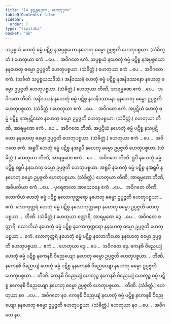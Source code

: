 ```yaml
---
title: "14 စူဠန္တရဒုက, ဟေတုဒုက"
tableOfContents: false
sidebar:
  order: 7
type: "tipitaka"
basket: "ab"
---
```



<DynamicBreadcrumb />

<Division number="47">

<Paragraph number="106">
သပ္ပစ္စယံ ဟေတုံ ဓမ္မံ ပဋိစ္စ နအပ္ပစ္စယော နဟေတု ဓမ္မော ဥပ္ပဇ္ဇတိ ဟေတုပစ္စယာ. (သံခိတ္တံ.) ဟေတုယာ ဧကံ …ပေ…  အဝိဂတေ ဧကံ.
</Paragraph>

<Paragraph number="107">
သပ္ပစ္စယံ နဟေတုံ ဓမ္မံ ပဋိစ္စ နအပ္ပစ္စယော နနဟေတု ဓမ္မော ဥပ္ပဇ္ဇတိ ဟေတုပစ္စယာ. (သံခိတ္တံ.) ဟေတုယာ ဧကံ …ပေ…  အဝိဂတေ ဧကံ. (သင်္ခတံ သပ္ပစ္စယသဒိသံ.)
</Paragraph>

</Division>
<Division number="48">

<Paragraph number="108">
အနိဒဿနံ ဟေတုံ ဓမ္မံ ပဋိစ္စ နအနိဒဿနော နဟေတု ဓမ္မော ဥပ္ပဇ္ဇတိ ဟေတုပစ္စယာ. (သံခိတ္တံ.) ဟေတုယာ တီဏိ, အာရမ္မဏေ ဧကံ …ပေ…  အဝိဂတေ တီဏိ.
</Paragraph>

<Paragraph number="109">
အနိဒဿနံ နဟေတုံ ဓမ္မံ ပဋိစ္စ နသနိဒဿနော နနဟေတု ဓမ္မော ဥပ္ပဇ္ဇတိ ဟေတုပစ္စယာ. (သံခိတ္တံ.) ဟေတုယာ ဧကံ …ပေ…  အဝိဂတေ ဧကံ.
</Paragraph>

</Division>
<Division number="49">

<Paragraph number="110">
အပ္ပဋိဃံ ဟေတုံ ဓမ္မံ ပဋိစ္စ နအပ္ပဋိဃော နဟေတု ဓမ္မော ဥပ္ပဇ္ဇတိ ဟေတုပစ္စယာ. (သံခိတ္တံ.) ဟေတုယာ တီဏိ, အာရမ္မဏေ ဧကံ …ပေ…  အဝိဂတေ တီဏိ.
</Paragraph>

<Paragraph number="111">
အပ္ပဋိဃံ နဟေတုံ ဓမ္မံ ပဋိစ္စ နသပ္ပဋိဃော နနဟေတု ဓမ္မော ဥပ္ပဇ္ဇတိ ဟေတုပစ္စယာ. (သံခိတ္တံ.) ဟေတုယာ ဧကံ …ပေ…  အဝိဂတေ ဧကံ.
</Paragraph>

</Division>
<Division number="50">

<Paragraph number="112">
အရူပိံ ဟေတုံ ဓမ္မံ ပဋိစ္စ နအရူပီ နဟေတု ဓမ္မော ဥပ္ပဇ္ဇတိ ဟေတုပစ္စယာ. (သံခိတ္တံ.) ဟေတုယာ တီဏိ, အာရမ္မဏေ ဧကံ …ပေ…  အဝိဂတေ တီဏိ.
</Paragraph>

<Paragraph number="113">
ရူပိံ နဟေတုံ ဓမ္မံ ပဋိစ္စ နရူပီ နနဟေတု ဓမ္မော ဥပ္ပဇ္ဇတိ ဟေတုပစ္စယာ.
</Paragraph>

<Paragraph number="114">
အရူပိံ နဟေတုံ ဓမ္မံ ပဋိစ္စ နအရူပီ နနဟေတု ဓမ္မော ဥပ္ပဇ္ဇတိ ဟေတုပစ္စယာ. (သံခိတ္တံ.) ဟေတုယာ တီဏိ, အာရမ္မဏေ တီဏိ, အဓိပတိယာ ဧကံ …ပေ…  ပုရေဇာတေ အာသေဝနေ ဧကံ …ပေ…  အဝိဂတေ တီဏိ.
</Paragraph>

</Division>
<Division number="51">

<Paragraph number="115">
လောကိယံ ဟေတုံ ဓမ္မံ ပဋိစ္စ နလောကုတ္တရော နဟေတု ဓမ္မော ဥပ္ပဇ္ဇတိ ဟေတုပစ္စယာ…  ဧကံ.
</Paragraph>

<Paragraph number="116">
လောကုတ္တရံ ဟေတုံ ဓမ္မံ ပဋိစ္စ နလောကုတ္တရော နဟေတု ဓမ္မော ဥပ္ပဇ္ဇတိ ဟေတုပစ္စယာ…  တီဏိ. (သံခိတ္တံ.) ဟေတုယာ စတ္တာရိ, အာရမ္မဏေ ဒွေ …ပေ…  အဝိဂတေ စတ္တာရိ.
</Paragraph>

<Paragraph number="117">
လောကိယံ နဟေတုံ ဓမ္မံ ပဋိစ္စ နလောကုတ္တရော နနဟေတု ဓမ္မော ဥပ္ပဇ္ဇတိ ဟေတုပစ္စယာ…  ဧကံ.
</Paragraph>

<Paragraph number="118">
လောကုတ္တရံ နဟေတုံ ဓမ္မံ ပဋိစ္စ နလောကိယော နနဟေတု ဓမ္မော ဥပ္ပဇ္ဇတိ ဟေတုပစ္စယာ…  ဧကံ… . ဟေတုယာ ဒွေ …ပေ…  အဝိဂတေ ဒွေ.
</Paragraph>

</Division>
<Division number="52">

<Paragraph number="119">
ကေနစိ ဝိညေယျံ ဟေတုံ ဓမ္မံ ပဋိစ္စ နကေနစိ ဝိညေယျော နဟေတု ဓမ္မော ဥပ္ပဇ္ဇတိ ဟေတုပစ္စယာ…  တီဏိ.
</Paragraph>

<Paragraph number="120">
နကေနစိ ဝိညေယျံ ဟေတုံ ဓမ္မံ ပဋိစ္စ နနကေနစိ ဝိညေယျော နဟေတု ဓမ္မော ဥပ္ပဇ္ဇတိ ဟေတုပစ္စယာ…  တီဏိ.
</Paragraph>

<Paragraph number="121">
ကေနစိ ဝိညေယျံ ဟေတုဉ္စ နကေနစိ ဝိညေယျံ ဟေတုဉ္စ ဓမ္မံ ပဋိစ္စ နကေနစိ ဝိညေယျော နဟေတု ဓမ္မော ဥပ္ပဇ္ဇတိ ဟေတုပစ္စယာ…  တီဏိ. (သံခိတ္တံ.) ဟေတုယာ နဝ …ပေ…  အဝိဂတေ နဝ.
</Paragraph>

<Paragraph number="122">
ကေနစိ ဝိညေယျံ နဟေတုံ ဓမ္မံ ပဋိစ္စ နကေနစိ ဝိညေယျော နနဟေတု ဓမ္မော ဥပ္ပဇ္ဇတိ ဟေတုပစ္စယာ. (သံခိတ္တံ.) ဟေတုယာ နဝ …ပေ…  အဝိဂတေ နဝ.
</Paragraph>
</Division>
